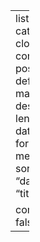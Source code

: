 ---
listing:
    categories: cloud
    contents: posts
    type: default
    max-description-length: 250
    date-format: medium
    sort:
    - "date"
    - "title desc"

comments: false
---